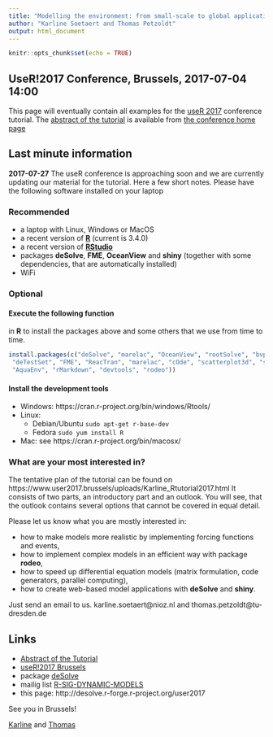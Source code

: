 ---
title: "Modelling the environment: from small-scale to global applications"
author: "Karline Soetaert and Thomas Petzoldt"
output: html_document
---

```{r setup, include=FALSE}
knitr::opts_chunk$set(echo = TRUE)
```

## UseR!2017 Conference, Brussels, 2017-07-04 14:00


This page will eventually contain all examples for the [useR 2017](https://user2017.brussels/) conference tutorial. The [abstract of the tutorial](https://www.user2017.brussels/uploads/Karline_Rtutorial2017.html) is available from [the conference home page](https://www.user2017.brussels/uploads/Karline_Rtutorial2017.html)


## Last minute information

**2017-07-27** The useR conference is approaching soon and we are currently updating our material for the tutorial. Here a few short notes. Please have the following software installed on your laptop

### Recommended

* a laptop with Linux, Windows or MacOS
* a recent version of [**R**](https://cran.r-project.org/) (current is 3.4.0)
* a recent version of [**RStudio**](https://www.rstudio.com/products/rstudio/download/)
* packages **deSolve**, **FME**, **OceanView** and **shiny** (together with some dependencies, that are automatically installed)
* WiFi


### Optional

#### Execute the following function 

in **R** to install the packages above and some others that we use from time to time.

```{r eval=FALSE}
install.packages(c("deSolve", "marelac", "OceanView", "rootSolve", "bvpSolve",
 "deTestSet", "FME", "ReacTran", "marelac", "cOde", "scatterplot3d", "shiny",
 "AquaEnv", "rMarkdown", "devtools", "rodeo"))
```

#### Install the development tools

* Windows: https://cran.r-project.org/bin/windows/Rtools/
* Linux: 
    - Debian/Ubuntu `sudo apt-get r-base-dev`
    - Fedora `sudo yum install R`
* Mac: see https://cran.r-project.org/bin/macosx/    

### What are your most interested in?

The tentative plan of the tutorial can be found on https://www.user2017.brussels/uploads/Karline_Rtutorial2017.html
It consists of two parts, an introductory part and an outlook. You will see, that the outlook contains several options that cannot be covered in equal detail.

Please let us know what you are mostly interested in:

* how to make models more realistic by implementing forcing functions and events,
* how to implement complex models in an efficient way with package **rodeo**,
* how to speed up differential equation models (matrix formulation, code generators, parallel computing),
* how to create web-based model applications with **deSolve** and **shiny**.

Just send an email to us. karline.soetaert@nioz.nl and thomas.petzoldt@tu-dresden.de


## Links

* [Abstract of the Tutorial](https://www.user2017.brussels/uploads/Karline_Rtutorial2017.html)
* [useR!2017 Brussels](https://user2017.brussels/)
* package [deSolve](http://desolve.r-forge.r-project.org)
* mailig list  [R-SIG-DYNAMIC-MODELS](https://stat.ethz.ch/mailman/listinfo/r-sig-dynamic-models)
* this page: http://desolve.r-forge.r-project.org/user2017

See you in Brussels!

[Karline](http://www.marinebiology.ugent.be/node/78331) and [Thomas](https://tu-dresden.de/Members/thomas.petzoldt)

